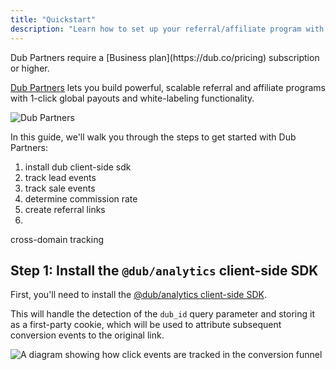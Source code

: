 ```yaml
---
title: "Quickstart"
description: "Learn how to set up your referral/affiliate program with Dub Partners."
---
```


<Note>
  Dub Partners require a [Business plan](https://dub.co/pricing) subscription or
  higher.
</Note>

[Dub Partners](https://dub.co/help/article/dub-partners) lets you build powerful, scalable referral and affiliate programs with 1-click global payouts and white-labeling functionality.

<Frame>
  <img src="https://assets.dub.co/cms/dub-partners.jpg" alt="Dub Partners" />
</Frame>

In this guide, we'll walk you through the steps to get started with Dub Partners:

1. install dub client-side sdk
2. track lead events
3. track sale events
4. determine commission rate
5. create referral links
6.

cross-domain tracking

## Step 1: Install the `@dub/analytics` client-side SDK

First, you'll need to install the [@dub/analytics client-side SDK](/sdks/client-side/introduction).

This will handle the detection of the `dub_id` query parameter and storing it as a first-party cookie, which will be used to attribute subsequent conversion events to the original link.

<Frame>
  <img
    className="rounded-lg border border-gray-100"
    src="https://assets.dub.co/help/conversion-click-event.png"
    alt="A diagram showing how click events are tracked in the conversion funnel"
  />
</Frame>

<DubClientInstall />
